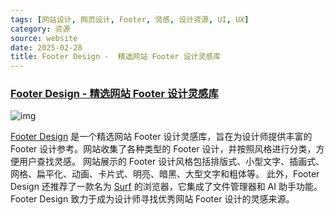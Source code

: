 ```yaml
---
tags: [网站设计, 网页设计, Footer, 灵感, 设计资源, UI, UX]
category: 资源
source: website
date: 2025-02-28
title: Footer Design -  精选网站 Footer 设计灵感库
---
```


### [Footer Design - 精选网站 Footer 设计灵感库](https://www.footer.design/)

![img](https://img.mengpeng.tech/i/2025/02/28/67c14d4945208.webp)

[Footer Design](https://www.footer.design/) 是一个精选网站 Footer 设计灵感库，旨在为设计师提供丰富的 Footer 设计参考。网站收集了各种类型的 Footer 设计，并按照风格进行分类，方便用户查找灵感。 网站展示的 Footer 设计风格包括排版式、小型文字、插画式、网格、扁平化、动画、卡片式、明亮、暗黑、大型文字和粗体等。 此外，Footer Design 还推荐了一款名为 [Surf](https://www.footer.design/) 的浏览器，它集成了文件管理器和 AI 助手功能。 Footer Design 致力于成为设计师寻找优秀网站 Footer 设计的灵感来源。
